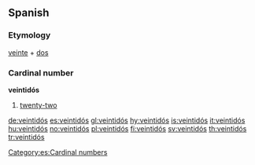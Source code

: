 ==Spanish==

===Etymology===
[[veinte]] + [[dos]]

===Cardinal number===
'''veintidós'''

# [[twenty-two]]

[[Category:es:Cardinal numbers]]

[[de:veintidós]]
[[es:veintidós]]
[[gl:veintidós]]
[[hy:veintidós]]
[[is:veintidós]]
[[it:veintidós]]
[[hu:veintidós]]
[[no:veintidós]]
[[pl:veintidós]]
[[fi:veintidós]]
[[sv:veintidós]]
[[th:veintidós]]
[[tr:veintidós]]